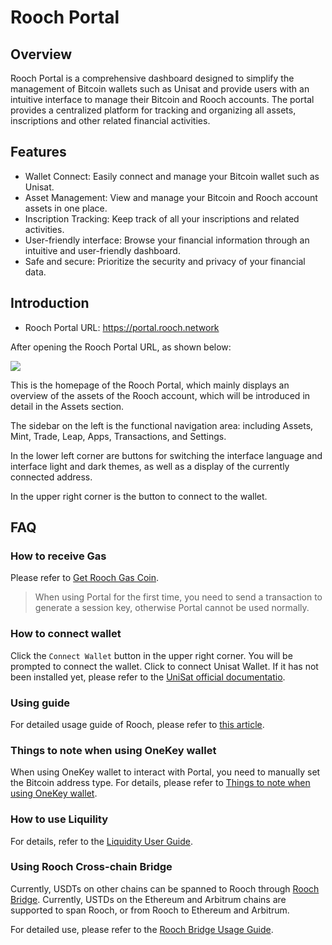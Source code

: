 # Rooch Portal

## Overview

Rooch Portal is a comprehensive dashboard designed to simplify the management of Bitcoin wallets such as Unisat and provide users with an intuitive interface to manage their Bitcoin and Rooch accounts. The portal provides a centralized platform for tracking and organizing all assets, inscriptions and other related financial activities.

## Features

- Wallet Connect: Easily connect and manage your Bitcoin wallet such as Unisat.
- Asset Management: View and manage your Bitcoin and Rooch account assets in one place.
- Inscription Tracking: Keep track of all your inscriptions and related activities.
- User-friendly interface: Browse your financial information through an intuitive and user-friendly dashboard.
- Safe and secure: Prioritize the security and privacy of your financial data.

## Introduction

- Rooch Portal URL: https://portal.rooch.network

After opening the Rooch Portal URL, as shown below:

![](/docs/portal/portal-home.png)

This is the homepage of the Rooch Portal, which mainly displays an overview of the assets of the Rooch account, which will be introduced in detail in the Assets section.

The sidebar on the left is the functional navigation area: including Assets, Mint, Trade, Leap, Apps, Transactions, and Settings.

In the lower left corner are buttons for switching the interface language and interface light and dark themes, as well as a display of the currently connected address.

In the upper right corner is the button to connect to the wallet.

## FAQ

### How to receive Gas

Please refer to [Get Rooch Gas Coin](../../build/getting-started/get-gas-coin).

> When using Portal for the first time, you need to send a transaction to generate a session key, otherwise Portal cannot be used normally.

### How to connect wallet

Click the `Connect Wallet` button in the upper right corner. You will be prompted to connect the wallet. Click to connect Unisat Wallet. If it has not been installed yet, please refer to the [UniSat official documentatio](https://unisat.io/download).

### Using guide

For detailed usage guide of Rooch, please refer to [this article](./portal-features/using-portal).

### Things to note when using OneKey wallet

When using OneKey wallet to interact with Portal, you need to manually set the Bitcoin address type. For details, please refer to [Things to note when using OneKey wallet](../../blog/connect-to-onekey.en-US.mdx).

### How to use Liquility

For details, refer to the [Liquidity User Guide](./portal-features/liquidity).

### Using Rooch Cross-chain Bridge

Currently, USDTs on other chains can be spanned to Rooch through [Rooch Bridge](https://rooch.free.tech/rooch). Currently, USTDs on the Ethereum and Arbitrum chains are supported to span Rooch, or from Rooch to Ethereum and Arbitrum.

For detailed use, please refer to the [Rooch Bridge Usage Guide](./portal-features/swap-usdt.en-US.mdx).
